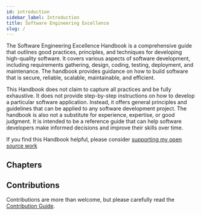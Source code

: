 ```yaml
---
id: introduction
sidebar_label: Introduction
title: Software Engineering Excellence
slug: /
---
```


The Software Engineering Excellence Handbook is a comprehensive guide that outlines good practices, principles, and
techniques for developing high-quality software. It covers various aspects of software development, including
requirements gathering, design, coding, testing, deployment, and maintenance. The handbook provides guidance on how to
build software that is secure, reliable, scalable, maintainable, and efficient.

This Handbook does not claim to capture all practices and be fully exhaustive. It does not provide step-by-step
instructions on how to develop a particular software application. Instead, it offers general principles and guidelines
that can be applied to any software development project. The handbook is also not a substitute for experience,
expertise, or good judgment. It is intended to be a reference guide that can help software developers make informed
decisions and improve their skills over time.

If you find this Handbook helpful, please consider
[supporting my open source work](https://github.com/sponsors/tobiasbueschel)

## Chapters


<ChapterList />

## Contributions

Contributions are more than welcome, but please carefully read the
[Contribution Guide](https://github.com/software-engineering-excellence/handbook/blob/main/CONTRIBUTING.md).
